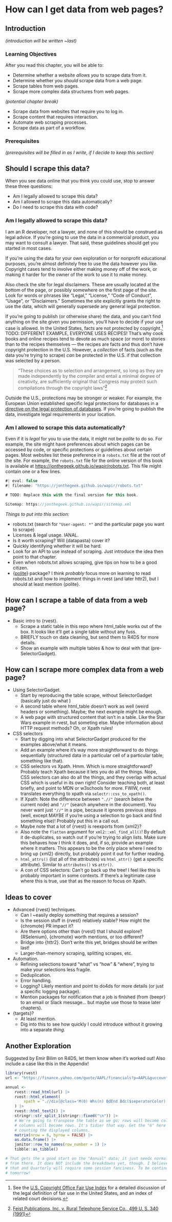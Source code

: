 # How can I get data from web pages? {#sec-rvest}

## Introduction

*(introduction will be written \~last)*

### Learning Objectives {.unnumbered}

After you read this chapter, you will be able to:

-   Determine whether a website *allows you* to scrape data from it.
-   Determine whether you *should* scrape data from a web page.
-   Scrape tables from web pages.
-   Scrape more complex data structures from web pages.

*(potential chapter break)*

-   Scrape data from websites that require you to log in.
-   Scrape content that requires interaction.
-   Automate web scraping processes.
-   Scrape data as part of a workflow.

### Prerequisites {.unnumbered}

*(prerequisites will be filled in as I write, if I decide to keep this section)*

## Should I scrape this data?

When you see data online that you think you could use, stop to answer these three questions:

-   Am I legally allowed to scrape this data?
-   Am I allowed to scrape this data automatically?
-   Do I need to scrape this data with code?

### Am I legally allowed to scrape this data?

I am an R developer, not a lawyer, and none of this should be construed as legal advice.
If you're going to use the data in a commercial product, you may want to consult a lawyer.
That said, these guidelines should get you started in most cases.

If you're using the data for your own exploration or for nonprofit educational purposes, you're almost definitely free to use the data however you like.
Copyright cases tend to involve either making money off of the work, or making it harder for the owner of the work to use it to make money.

Also check the site for legal disclaimers.
These are usually located at the bottom of the page, or possibly somewhere on the first page of the site.
Look for words or phrases like "Legal," "License," "Code of Conduct", "Usage", or "Disclaimers." Sometimes the site explicitly grants the right to use the data, which will generally supersede any general legal protection.

If you're going to publish (or otherwise share) the data, and you can't find anything on the site given you permission, you'll have to decide if your use case is allowed.
In the United States, facts are not protected by copyright.[^rvest-1]
TODO: DIFFERENT EXAMPLE, EVERYONE USES RECIPES! That's why cook books and online recipes tend to devote as much space (or more) to stories than to the recipes themselves --- the recipes are facts and thus don't have copyright protection in the U.S.
However, a *collection* of facts (such as the data you're trying to scrape) *can* be protected in the U.S. if that collection was selected by a person.

[^rvest-1]: See the [U.S. Copyright Office Fair Use Index](https://www.copyright.gov/fair-use/) for a detailed discussion of the legal definition of fair use in the United States, and an index of related court decisions.

> "These choices as to selection and arrangement, so long as they are made independently by the compiler and entail a minimal degree of creativity, are sufficiently original that Congress may protect such compilations through the copyright laws"[^rvest-2]

[^rvest-2]: [Feist Publications, Inc. v. Rural Telephone Service Co., 499 U. S. 340 (1991)](https://www.law.cornell.edu/supremecourt/text/499/340)

Outside the U.S., protections may be stronger or weaker.
For example, the European Union established specific legal protections for databases in a [directive on the legal protection of databases](https://eur-lex.europa.eu/LexUriServ/LexUriServ.do?uri=CELEX:31996L0009:EN:HTML).
If you're going to publish the data, investigate legal requirements in your location.

### Am I allowed to scrape this data automatically?

Even if it is *legal* for you to use the data, it might not be *polite* to do so.
For example, the site might have preferences about which pages can be accessed by code, or specific protections or guidelines about certain pages.
Most websites list these preference in a `robots.txt` file at the root of the site.
For example, the `robots.txt` file for the online version of this book is available at <https://jonthegeek.github.io/wapir/robots.txt>.
This file might contain one or a few lines.

```javascript
#| eval: false
#| filename: "https://jonthegeek.github.io/wapir/robots.txt"

# TODO: Replace this with the final version for this book.

Sitemap: https://jonthegeek.github.io/wapir/sitemap.xml
```

*Things to put into this section:*

-   robots.txt (search for `"User-agent: *"` and the particular page you want to scrape)
-   Licenses & legal usage. IANAL.
-   Is it worth scraping? Will {datapasta} cover it?
-   Quickly identifying whether it will be hard.
-   Look for an API to use instead of scraping. Just introduce the idea then point to that chapter.
-   Even when robots.txt allows scraping, give tips on how to be a good citizen.
-   {[polite](https://dmi3kno.github.io/polite/index.html)} package? I think *probably* focus more on learning to read robots.txt and how to implement things in rvest (and later httr2), but I should at least mention {polite}.

## How can I scrape a table of data from a web page?

-   Basic intro to {rvest}.
    -   Scrape a static table in this repo where html_table works out of the box. It looks like it'll get a single table without any fuss.
    -   BRIEFLY touch on data cleaning, but send them to R4DS for more details.
    -   Show an example with multiple tables & how to deal with that (pre-SelectorGadget).

## How can I scrape more complex data from a web page?

-   Using SelectorGadget.
    -   Start by reproducing the table scrape, without SelectorGadget (basically just do what )
    -   A second table where html_table doesn't work as well (weird headers or something). Maybe; the next example might be enough.
    -   A web page with structured content that isn't in a table. Like the Star Wars example in rvest, but someting else. Maybe information about HTTP request methods? Oh, or Xpath rules!
-   CSS selectors
    -   Start by digging into what SelectorGadget produced for the examples above/what it means.
    -   Add an example where it's way more straightforward to do things sequentially (structured data in a particular cell of a particular table, something like that).
    -   CSS selectors vs Xpath. Hmm. Which is more straightforward? Probably teach Xpath because it lets you do all the things. Nope, CSS selectors can also do all the things, and they overlap with actual CSS which is useful in its own right! Consider teaching both, at least briefly, and point to MDN or w3schools for more. FWIW, rvest translates everything to xpath via `selectr::css_to_xpath()`.
    -   If Xpath: Note the difference between `".//"` (search below the current node) and `"//"` (search anywhere in the document). You never want just `"//"` in a pipe, because it ignores previous steps (well, except MAYBE if you're using a selection to go back and find something else)! Probably put this in a call out.
    -   Maybe note that a lot of {rvest} is reexports from {xml2}?
    -   Also note the `flatten` argument for `xml2::xml_find_all()`! By default it de-duplicates, so watch out if you're trying to align lists. Make sure this behaves how I think it does, and, if so, provide an example where it matters. This appears to be the only place where I need to bring up {xml2} directly, but probably point it out for further reading.
    -   `html_attrs()` (list all of the attributes) vs `html_attr()` (get a specific attribute). Similar to `attributes()` vs `attr()`.
    -   A con of CSS selectors: Can't go back up the tree! I feel like this is probably important in some contexts. If there's a legitimate case where this is true, use that as the reason to focus on Xpath.


## Ideas to cover {.unnumbered}

-   Advanced {rvest} techniques.
    -   Can I \~easily deploy something that requires a session?
    -   Is the session stuff in {rvest} relatively stable? How might the {chromote} PR impact it?
    -   Are there options other than {rvest} that I should explore? {RSelenium}, {chromote} worth mentions, or too different?
    -   Bridge into {httr2}. Don't write this yet, bridges should be written last!
    -   Larger-than-memory scraping, splitting scrapes, etc.
-   Automation.
    -   Refining selections toward "what" vs "how" & "where", trying to make your selections less fragile.
    -   Deduplication.
    -   Error handling.
    -   Logging? Likely mention and point to do4ds for more details (or just a specific logging package).
    -   Mention packages for notification that a job is finished (from {beepr} to an email or Slack message... but maybe use those to tease later chapters).
-   {targets}?
    -   At least mention.
    -   Dig into this to see how quickly I could introduce without it growing into a separate *thing.*

## Another Exploration {.unnumbered}

Suggested by Emir Bilim on R4DS, let them know when it's worked out!
Also include a case like this in the Appendix!

```r
library(rvest)
url <- "https://finance.yahoo.com/quote/AAPL/financials?p=AAPL&guccounter=1"

annual <-
    rvest::read_html(url) |> 
    rvest::html_element(
        xpath = ".//div[@class='M(0) Whs(n) BdEnd Bdc($seperatorColor) D(itb)']"
    ) |> 
    rvest::html_text2() |> 
    stringr::str_split_1(stringr::fixed("\n")) |> 
    # We're going to transpose the table as we go; rows will become columns,
    # columns will become rows. It's tidier that way. Get the "6" here by
    # counting the displayed columns.
    matrix(nrow = 6, byrow = FALSE) |> 
    as.data.frame() |> 
    janitor::row_to_names(row_number = 1) |> 
    tibble::as_tibble()

# That gets the a good start on the "Annual" data; it just needs normal cleaning
# from there. It does NOT include the breakdowns yet, though. I believe both
# that and Quarterly will require some session fanciness. To be continued
# tomorrow!
```
